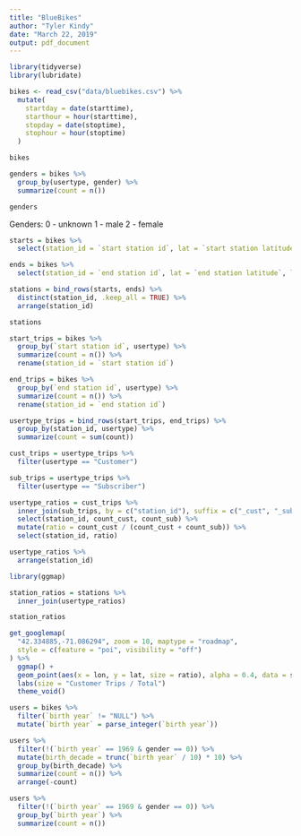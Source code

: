 ```yaml
---
title: "BlueBikes"
author: "Tyler Kindy"
date: "March 22, 2019"
output: pdf_document
---
```


```r
library(tidyverse)
library(lubridate)

bikes <- read_csv("data/bluebikes.csv") %>%
  mutate(
    startday = date(starttime), 
    starthour = hour(starttime),
    stopday = date(stoptime),
    stophour = hour(stoptime)
  )

bikes
```


```r
genders = bikes %>%
  group_by(usertype, gender) %>%
  summarize(count = n())

genders
```

Genders:
  0 - unknown
  1 - male
  2 - female
  
```r
starts = bikes %>%
  select(station_id = `start station id`, lat = `start station latitude`, lon = `start station longitude`)

ends = bikes %>%
  select(station_id = `end station id`, lat = `end station latitude`, lon = `end station longitude`)

stations = bind_rows(starts, ends) %>%
  distinct(station_id, .keep_all = TRUE) %>%
  arrange(station_id)

stations
```

```r
start_trips = bikes %>%
  group_by(`start station id`, usertype) %>%
  summarize(count = n()) %>%
  rename(station_id = `start station id`)

end_trips = bikes %>%
  group_by(`end station id`, usertype) %>%
  summarize(count = n()) %>%
  rename(station_id = `end station id`)

usertype_trips = bind_rows(start_trips, end_trips) %>%
  group_by(station_id, usertype) %>%
  summarize(count = sum(count))

cust_trips = usertype_trips %>%
  filter(usertype == "Customer")

sub_trips = usertype_trips %>%
  filter(usertype == "Subscriber")

usertype_ratios = cust_trips %>%
  inner_join(sub_trips, by = c("station_id"), suffix = c("_cust", "_sub")) %>%
  select(station_id, count_cust, count_sub) %>%
  mutate(ratio = count_cust / (count_cust + count_sub)) %>%
  select(station_id, ratio)

usertype_ratios %>%
  arrange(station_id)
```

```r
library(ggmap)

station_ratios = stations %>%
  inner_join(usertype_ratios)

station_ratios
```

```r
get_googlemap(
  "42.334885,-71.086294", zoom = 10, maptype = "roadmap", 
  style = c(feature = "poi", visibility = "off")
) %>%
  ggmap() +
  geom_point(aes(x = lon, y = lat, size = ratio), alpha = 0.4, data = station_ratios) +
  labs(size = "Customer Trips / Total")
  theme_void()
```

```r
users = bikes %>%
  filter(`birth year` != "NULL") %>%
  mutate(`birth year` = parse_integer(`birth year`))

users %>%
  filter(!(`birth year` == 1969 & gender == 0)) %>%
  mutate(birth_decade = trunc(`birth year` / 10) * 10) %>%
  group_by(birth_decade) %>%
  summarize(count = n()) %>%
  arrange(-count)
```

```r
users %>%
  filter(!(`birth year` == 1969 & gender == 0)) %>%
  group_by(`birth year`) %>%
  summarize(count = n())
```
